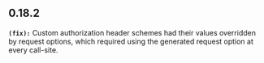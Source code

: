 ## 0.18.2
**`(fix):`** Custom authorization header schemes had their values overridden by request options, which required using the generated request option at every call-site.

